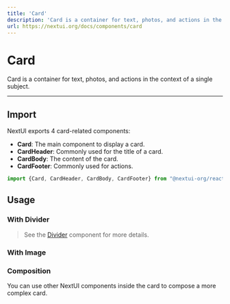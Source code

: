 ```yaml
---
title: 'Card'
description: 'Card is a container for text, photos, and actions in the context of a single subject.'
url: https://nextui.org/docs/components/card
---
```


# Card

Card is a container for text, photos, and actions in the context of a single subject.

<ComponentLinks component="card" />

---

## Import

NextUI exports 4 card-related components:

- **Card**: The main component to display a card.
- **CardHeader**: Commonly used for the title of a card.
- **CardBody**: The content of the card.
- **CardFooter**: Commonly used for actions.


```jsx
import {Card, CardHeader, CardBody, CardFooter} from "@nextui-org/react";
```

## Usage

<CodeDemo title="Usage" files={cardContent.usage} />

### With Divider 

<CodeDemo title="With Divider" files={cardContent.divider} />

> See the [Divider](/docs/components/divider) component for more details.

### With Image

<CodeDemo title="With Image" files={cardContent.image} />

### Composition

You can use other NextUI components inside the card to compose a more complex card. 

<CodeDemo title="Composition" files={cardContent.composition} />
